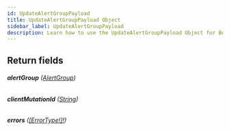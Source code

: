 ```yaml
---
id: UpdateAlertGroupPayload
title: UpdateAlertGroupPayload Object
sidebar_label: UpdateAlertGroupPayload
description: Learn how to use the UpdateAlertGroupPayload Object for Builder's API.
---
```


## Return fields

###### <b>alertGroup</b> ([AlertGroup](/docs/composer/builder/api/schema/object/AlertGroup.mdx))

###### <b>clientMutationId</b> ([String](/docs/composer/builder/api/schema/scalar/String.mdx))

###### <b>errors</b> ([[ErrorType!]!](/docs/composer/builder/api/schema/object/ErrorType.mdx))
